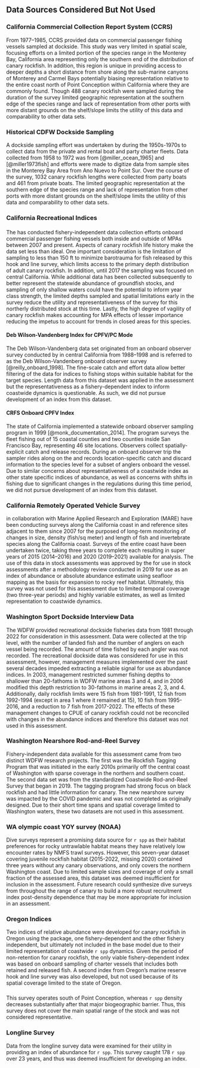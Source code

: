 ## Data Sources Considered But Not Used

### California Commercial Collection Report System (CCRS)

From 1977--1985, CCRS provided data on commercial passenger fishing vessels sampled at dockside. This study was very limited in spatial scale, focusing efforts on a limited portion of the species range in the Monterey Bay, California area representing only the southern end of the distribution of canary rockfish. In addition, this region is unique in providing access to deeper depths a short distance from shore along the sub-marine canyons of Monterey and Carmel Bays potentially biasing representation relative to the entire coast north of Point Conception within California where they are commonly found. Though 488 canary rockfish were sampled during the duration of the survey limited geographic representation at the southern edge of the species range and lack of representation from other ports with more distant grounds on the shelf/slope limits the utility of this data and comparability to other data sets.

### Historical CDFW Dockside Sampling

A dockside sampling effort was undertaken by \gls{cdfw} during the 1950s-1970s to collect data from the private and rental boat and party charter fleets. Data collected from 1958 to 1972 was from [@miller_ocean_1965] and [@miller1973fish] and efforts were made to digitize data from sample sites in the Monterey Bay Area from Ano Nuevo to Point Sur. Over the course of the survey, 1032 canary rockfish lengths were collected from party boats and 461 from private boats. The limited geographic representation at the southern edge of the species range and lack of representation from other ports with more distant grounds on the shelf/slope limits the utility of this data and comparability to other data sets.

### California Recreational Indices

#### \gls{s-ccfrp}

The \gls{s-ccfrp} has conducted fishery-independent data collection efforts onboard commercial passenger fishing vessels both inside and outside of MPAs between 2007 and present. Aspects of canary rockfish life history make the data set less than ideal. One important consideration is the limitation of sampling to less than 150 ft to minimize barotrauma for fish released by this hook and line survey, which limits access to the primary depth distribution of adult canary rockfish. In addition, until 2017 the sampling was focused on central California. While additional data has been collected subsequently to better represent the statewide abundance of groundfish stocks, and sampling of only shallow waters could have the potential to inform year class strength, the limited depths sampled and spatial limitations early in the survey reduce the utility and representativeness of the survey for this northerly distributed stock at this time. Lastly, the high degree of vagility of canary rockfish makes accounting for MPA effects of lesser importance reducing the impetus to account for trends in closed areas for this species.

#### Deb Wilson-Vandenberg Index for CPFV/PC Mode

The Deb Wilson-Vandenberg data set originated from an onboard observer survey conducted by \gls{cdfw} in central California from 1988--1998 and is referred to as the Deb Wilson-Vandenberg onboard observer survey [@reilly_onboard_1998]. The fine-scale catch and effort data allow better filtering of the data for indices to fishing stops within suitable habitat for the target species. Length data from this dataset was applied in the assessment but the representativeness as a fishery-dependent index to inform coastwide dynamics is questionable. As such, we did not pursue development of an index from this dataset.  

#### CRFS Onboard CPFV Index

The state of California implemented a statewide onboard observer sampling program in 1999 [@monk_documentation_2014]. The program surveys the \gls{cpfv} fleet fishing out of 15 coastal counties and two counties inside San Francisco Bay, representing 46 site locations. Observers collect spatially-explicit catch and release records. During an onboard observer trip the sampler rides along on the \gls{cpfv} and records location-specific catch and discard information to the species level for a subset of anglers onboard the vessel. Due to similar concerns about representativeness of a coastwide index as other state specific indices of abundance, as well as concerns with shifts in fishing due to significant changes in the regulations during this time period, we did not pursue development of an index from this dataset.
 

### California Remotely Operated Vehicle Survey

\Gls{cdfw} in collaboration with Marine Applied Research and Exploration (MARE) have been conducting \gls{rov} surveys along the California coast in \gls{mpa} and reference sites adjacent to them since 2007 for the purposed of long-term monitoring of changes in size, density (fish/sq meter) and length of fish and invertebrate species along the California coast. Surveys of the entire coast have been undertaken twice, taking three years to complete each resulting in super years of 2015 (2014--2016) and 2020 (2019--2021) available for analysis. The use of this data in stock assessments was approved by the \gls{ssc} for use in stock assessments after a methodology review conducted in 2019 for use as an index of abundance or absolute abundance estimate using seafloor mapping as the basis for expansion to rocky reef habitat. Ultimately, this survey was not used for this assessment due to limited temporal coverage (two three-year periods) and highly variable estimates, as well as limited representation to coastwide dynamics.

### Washington Sport Dockside Interview Data

The WDFW provided recreational dockside fisheries data from 1981 through 2022 for consideration in this assessment. Data were collected at the trip level, with the number of landed fish and the number of anglers on each vessel being recorded. The amount of time fished by each angler was not recorded. The recreational dockside data was considered for use in this assessment, however, management measures implemented over the past several decades impeded extracting a reliable signal for use as abundance indices. In 2003, management restricted summer fishing depths to shallower than 20-fathoms in WDFW marine areas 3 and 4, and in 2006 modified this depth restriction to 30-fathoms in marine areas 2, 3, and 4. Additionally, daily rockfish limits were 15 fish from 1981-1991, 12 fish from 1992-1994 (except in area 1 where it remained at 15), 10 fish from 1995-2016, and a reduction to 7 fish from 2017-2022. The effects of these management changes to CPUE of canary rockfish could not be reconciled with changes in the abundance indices and therefore this dataset was not used in this assessment.

### Washington Nearshore Rod-and-Reel Survey

Fishery-independent data available for this assessment came from two distinct WDFW research projects. The first was the Rockfish Tagging Program that was initiated in the early 2010s primarily off the central coast of Washington with sparse coverage in the northern and southern coast. The second data set was from the standardized Coastwide Rod-and-Reel Survey that began in 2019. The tagging program had strong focus on black rockfish and had little information for canary. The new nearshore survey was impacted by the COVID pandemic and was not completed as originally designed. Due to their short time spans and spatial coverage limited to Washington waters, these two datasets are not used in this assessment.

### WA olympic coast YOY survey (NOAA)

Dive surveys represent a promising data source for `r spp` as their habitat preferences for rocky untrawlable habitat means they have relatively low encounter rates by NMFS trawl surveys. However, this seven-year dataset covering juvenile rockfish habitat (2015-2022, missing 2020) contained three years without any canary observations, and only covers the northern Washington coast. Due to limited sample sizes and coverage of only a small fraction of the assessed area, this dataset was deemed insufficient for inclusion in the assessment. Future research could synthesize dive surveys from throughout the range of canary to build a more robust recruitment index post-density dependence that may be more appropriate for inclusion in an assessment. 

### Oregon Indices

Two indices of relative abundance were developed for canary rockfish in Oregon using the \gls{sdmtmb} package, one fishery-dependent and the other fishery independent, but ultimately not included in the base model due to their limited representation of coastwide `r spp` dynamics. Given the period of non-retention for canary rockfish, the only viable fishery-dependent index was based on onboard sampling of charter vessels that includes both retained and released fish. A second index from Oregon’s marine reserve hook and line survey was also developed, but not used because of its spatial coverage limited to the state of Oregon.

### \gls{s-hkl}

This survey operates south of Point Conception, whereas `r spp` density decreases substantially after that major biogeographic barrier. Thus, this survey does not cover the main spatial range of the stock and was not considered representative.

### \gls{iphc} Longline Survey

Data from the \gls{iphc} longline survey data were examined for their utility in providing an index of abundance for `r spp`. This survey caught 178 `r spp` over 23 years, and thus was deemed insufficient for developing an index.